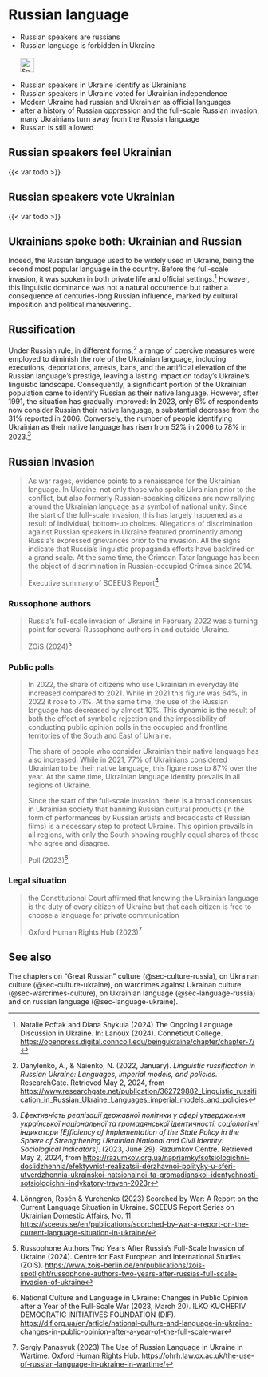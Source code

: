 # Russian language {#sec-language-russia}

::: {.callout-caution title="Myth"}
- Russian speakers are russians
- Russian language is forbidden in Ukraine
[<br></br>![Search for topic in EUvsDisinfo](../all_common_img/EUvsDisinfo_400x240.jpg){height=2em}](https://euvsdisinfo.eu/disinformation-cases/?text=russian%20language&sort=relevance)
:::

::: {.callout-tip title="Truth"}
- Russian speakers in Ukraine identify as Ukrainians
- Russian speakers in Ukraine voted for Ukrainian independence
- Modern Ukraine had russian and Ukrainian as official languages
- after a history of Russian oppression and the full-scale Russian invasion, many Ukrainians turn away from the Russian language
- Russian is still allowed
:::

## Russian speakers feel Ukrainian

{{< var todo >}}

## Russian speakers vote Ukrainian

{{< var todo >}}

## Ukrainians spoke both: Ukrainian and Russian

Indeed, the Russian language used to be widely used in Ukraine, being the second most popular language in the country. Before the full-scale invasion, it was spoken in both private life and official settings.[^language-russia-1] However, this linguistic dominance was not a natural occurrence but rather a consequence of centuries-long Russian influence, marked by cultural imposition and political maneuvering.

## Russification

Under Russian rule, in different forms,[^language-russia-5] a range of coercive measures were employed to diminish the role of the Ukrainian language, including executions, deportations, arrests, bans, and the artificial elevation of the Russian language's prestige, leaving a lasting impact on today’s Ukraine's linguistic landscape. Consequently, a significant portion of the Ukrainian population came to identify Russian as their native language. However, after 1991, the situation has gradually improved: In 2023, only 6% of respondents now consider Russian their native language, a substantial decrease from the 31% reported in 2006\. Conversely, the number of people identifying Ukrainian as their native language has risen from 52% in 2006 to 78% in 2023.[^language-russia-6]


## Russian Invasion

> As war rages, evidence points to a renaissance for the Ukrainian language. In Ukraine, not only those who spoke Ukrainian prior to the conflict, but also formerly Russian-speaking citizens are now rallying around the Ukrainian language as a symbol of national unity. Since the start of the full-scale invasion, this has largely happened as a result of individual, bottom-up choices. Allegations of discrimination against Russian speakers in Ukraine featured prominently among Russia’s expressed grievances prior to the invasion. All the signs indicate that Russia’s linguistic propaganda efforts have backfired on a grand scale. At the same time, the Crimean Tatar language has been the object of discrimination in Russian-occupied Crimea since 2014.
> 
> Executive summary of SCEEUS Report[^language-russia-7]

### Russophone authors 

> Russia’s full-scale invasion of Ukraine in February 2022 was a turning point for several Russophone authors in and outside Ukraine.
> 
> ZOiS (2024)[^language-russia-4]


### Public polls

> In 2022, the share of citizens who use Ukrainian in everyday life increased compared to 2021. While in 2021 this figure was 64%, in 2022 it rose to 71%. At the same time, the use of the Russian language has decreased by almost 10%. This dynamic is the result of both the effect of symbolic rejection and the impossibility of conducting public opinion polls in the occupied and frontline territories of the South and East of Ukraine.  
>
> The share of people who consider Ukrainian their native language has also increased.  While in 2021, 77% of Ukrainians considered Ukrainian to be their native language, this figure rose to 87% over the year. At the same time, Ukrainian language identity prevails in all regions of Ukraine.
> 
> Since the start of the full-scale invasion, there is a broad consensus in Ukrainian society that banning Russian cultural products (in the form of performances by Russian artists and broadcasts of Russian films) is a necessary step to protect Ukraine. This opinion prevails in all regions, with only the South showing roughly equal shares of those who agree and disagree.
>
> Poll (2023)[^language-russia-2]

### Legal situation

> the Constitutional Court affirmed that knowing the Ukrainian language is the duty of every citizen of Ukraine but that each citizen is free to choose a language for private communication
> 
> Oxford Human Rights Hub (2023)[^language-russia-3]


## See also

The chapters on "Great Russian" culture (@sec-culture-russia), on Ukrainan culture (@sec-culture-ukraine), on warcrimes against Ukrainan culture (@sec-warcrimes-culture), on Ukrainian language (@sec-language-russia) and on russian language (@sec-language-ukraine).



[^language-russia-5]:  Danylenko, A., & Naienko, N. (2022, January). *Linguistic russification in Russian Ukraine: Languages, imperial models, and policies*. ResearchGate. Retrieved May 2, 2024, from [https://www.researchgate.net/publication/362729882\_Linguistic\_russification\_in\_Russian\_Ukraine\_Languages\_imperial\_models\_and\_policies](https://www.researchgate.net/publication/362729882_Linguistic_russification_in_Russian_Ukraine_Languages_imperial_models_and_policies) 

[^language-russia-6]:  *Ефективність реалізації державної політики у сфері утвердження української національної та громадянської ідентичності: соціологічні індикатори \[Efficiency of Implementation of the State Policy in the Sphere of Strengthening Ukrainian National and Civil Identity: Sociological Indicators\]*. (2023, June 29). Razumkov Centre. Retrieved May 2, 2024, from [https://razumkov.org.ua/napriamky/sotsiologichni-doslidzhennia/efektyvnist-realizatsii-derzhavnoi-polityky-u-sferi-utverdzhennia-ukrainskoi-natsionalnoi-ta-gromadianskoi-identychnosti-sotsiologichni-indykatory-traven-2023r](https://razumkov.org.ua/napriamky/sotsiologichni-doslidzhennia/efektyvnist-realizatsii-derzhavnoi-polityky-u-sferi-utverdzhennia-ukrainskoi-natsionalnoi-ta-gromadianskoi-identychnosti-sotsiologichni-indykatory-traven-2023r)


[^language-russia-1]: Natalie Poftak and Diana Shykula (2024) The Ongoing Language Discussion in Ukraine. In: Lanoux (2024). Conneticut College.   [https://openpress.digital.conncoll.edu/beingukraine/chapter/chapter-7/](https://openpress.digital.conncoll.edu/beingukraine/chapter/chapter-7/)

[^language-russia-2]: National Culture and Language in Ukraine: Changes in Public Opinion after a Year of the Full-Scale War (2023, March 20). ILKO KUCHERIV DEMOCRATIC INITIATIVES FOUNDATION (DIF). [https://dif.org.ua/en/article/national-culture-and-language-in-ukraine-changes-in-public-opinion-after-a-year-of-the-full-scale-war](https://dif.org.ua/en/article/national-culture-and-language-in-ukraine-changes-in-public-opinion-after-a-year-of-the-full-scale-war)

[^language-russia-3]: Sergiy Panasyuk (2023) The Use of Russian Language in Ukraine in Wartime. Oxford Human Rights Hub. [https://ohrh.law.ox.ac.uk/the-use-of-russian-language-in-ukraine-in-wartime/](https://ohrh.law.ox.ac.uk/the-use-of-russian-language-in-ukraine-in-wartime/)

[^language-russia-4]: Russophone Authors Two Years After Russia’s Full-Scale Invasion of Ukraine (2024). Centre for East European and International Studies (ZOiS). [https://www.zois-berlin.de/en/publications/zois-spotlight/russophone-authors-two-years-after-russias-full-scale-invasion-of-ukraine](https://www.zois-berlin.de/en/publications/zois-spotlight/russophone-authors-two-years-after-russias-full-scale-invasion-of-ukraine)

[^language-russia-7]: Lönngren, Rosén & Yurchenko (2023) Scorched by War: A Report on the Current Language Situation in Ukraine. SCEEUS Report Series on Ukrainian Domestic Affairs, No. 11. [https://sceeus.se/en/publications/scorched-by-war-a-report-on-the-current-language-situation-in-ukraine/](https://sceeus.se/en/publications/scorched-by-war-a-report-on-the-current-language-situation-in-ukraine/)

